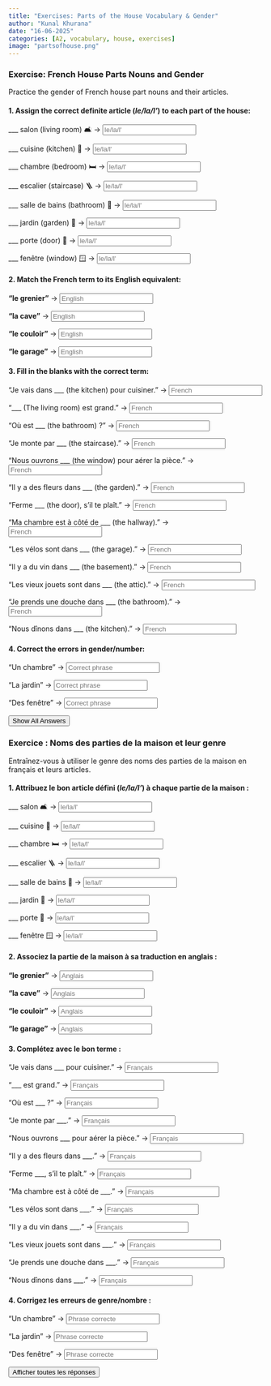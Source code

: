 ```yaml
---
title: "Exercises: Parts of the House Vocabulary & Gender"
author: "Kunal Khurana"
date: "16-06-2025"
categories: [A2, vocabulary, house, exercises]
image: "partsofhouse.png"
---
```


::: {.content-visible when-profile="english"}

### Exercise: French House Parts Nouns and Gender

Practice the gender of French house part nouns and their articles.

#### 1. Assign the correct definite article (*le/la/l'*) to each part of the house:

___ salon (living room) 🛋️ → <input type="text" placeholder="le/la/l'" oninput="checkAnswer(this, 'le')"><span></span>

___ cuisine (kitchen) 🍳 → <input type="text" placeholder="le/la/l'" oninput="checkAnswer(this, 'la')"><span></span>

___ chambre (bedroom) 🛏️ → <input type="text" placeholder="le/la/l'" oninput="checkAnswer(this, 'la')"><span></span>

___ escalier (staircase) 🪜 → <input type="text" placeholder="le/la/l'" oninput="checkAnswer(this, 'l\'')"><span></span>

___ salle de bains (bathroom) 🛁 → <input type="text" placeholder="le/la/l'" oninput="checkAnswer(this, 'la')"><span></span>

___ jardin (garden) 🌳 → <input type="text" placeholder="le/la/l'" oninput="checkAnswer(this, 'le')"><span></span>

___ porte (door) 🚪 → <input type="text" placeholder="le/la/l'" oninput="checkAnswer(this, 'la')"><span></span>

___ fenêtre (window) 🪟 → <input type="text" placeholder="le/la/l'" oninput="checkAnswer(this, 'la')"><span></span>

#### 2. Match the French term to its English equivalent:

**"le grenier"** → <input type="text" placeholder="English" oninput="checkAnswer(this, 'attic')"><span></span>

**"la cave"** → <input type="text" placeholder="English" oninput="checkAnswer(this, 'basement')"><span></span>

**"le couloir"** → <input type="text" placeholder="English" oninput="checkAnswer(this, 'hallway')"><span></span>

**"le garage"** → <input type="text" placeholder="English" oninput="checkAnswer(this, 'garage')"><span></span>

#### 3. Fill in the blanks with the correct term:

"Je vais dans ___ (the kitchen) pour cuisiner." → <input type="text" placeholder="French" oninput="checkAnswer(this, 'la cuisine')"><span></span>

"___ (The living room) est grand." → <input type="text" placeholder="French" oninput="checkAnswer(this, 'le salon')"><span></span>

"Où est ___ (the bathroom) ?" → <input type="text" placeholder="French" oninput="checkAnswer(this, 'la salle de bains')"><span></span>

"Je monte par ___ (the staircase)." → <input type="text" placeholder="French" oninput="checkAnswer(this, 'l\'escalier')"><span></span>

"Nous ouvrons ___ (the window) pour aérer la pièce." → <input type="text" placeholder="French" oninput="checkAnswer(this, 'la fenêtre')"><span></span>

"Il y a des fleurs dans ___ (the garden)." → <input type="text" placeholder="French" oninput="checkAnswer(this, 'le jardin')"><span></span>

"Ferme ___ (the door), s'il te plaît." → <input type="text" placeholder="French" oninput="checkAnswer(this, 'la porte')"><span></span>

"Ma chambre est à côté de ___ (the hallway)." → <input type="text" placeholder="French" oninput="checkAnswer(this, 'le couloir')"><span></span>

"Les vélos sont dans ___ (the garage)." → <input type="text" placeholder="French" oninput="checkAnswer(this, 'le garage')"><span></span>

"Il y a du vin dans ___ (the basement)." → <input type="text" placeholder="French" oninput="checkAnswer(this, 'la cave')"><span></span>

"Les vieux jouets sont dans ___ (the attic)." → <input type="text" placeholder="French" oninput="checkAnswer(this, 'le grenier')"><span></span>

"Je prends une douche dans ___ (the bathroom)." → <input type="text" placeholder="French" oninput="checkAnswer(this, 'la salle de bains')"><span></span>

"Nous dînons dans ___ (the kitchen)." → <input type="text" placeholder="French" oninput="checkAnswer(this, 'la cuisine')"><span></span>

#### 4. Correct the errors in gender/number:

"Un chambre" → <input type="text" placeholder="Correct phrase" oninput="checkAnswer(this, 'une chambre')"><span></span>

"La jardin" → <input type="text" placeholder="Correct phrase" oninput="checkAnswer(this, 'le jardin')"><span></span>

"Des fenêtre" → <input type="text" placeholder="Correct phrase" oninput="checkAnswer(this, 'des fenêtres')"><span></span>

<button onclick="showAnswers()">Show All Answers</button>

:::

:::{.content-visible when-profile="french"}

### Exercice : Noms des parties de la maison et leur genre

Entraînez-vous à utiliser le genre des noms des parties de la maison en français et leurs articles.

#### 1. Attribuez le bon article défini (*le/la/l'*) à chaque partie de la maison :

___ salon 🛋️ → <input type="text" placeholder="le/la/l'" oninput="checkAnswer(this, 'le')"><span></span>

___ cuisine 🍳 → <input type="text" placeholder="le/la/l'" oninput="checkAnswer(this, 'la')"><span></span>

___ chambre 🛏️ → <input type="text" placeholder="le/la/l'" oninput="checkAnswer(this, 'la')"><span></span>

___ escalier 🪜 → <input type="text" placeholder="le/la/l'" oninput="checkAnswer(this, 'l\'')"><span></span>

___ salle de bains 🛁 → <input type="text" placeholder="le/la/l'" oninput="checkAnswer(this, 'la')"><span></span>

___ jardin 🌳 → <input type="text" placeholder="le/la/l'" oninput="checkAnswer(this, 'le')"><span></span>

___ porte 🚪 → <input type="text" placeholder="le/la/l'" oninput="checkAnswer(this, 'la')"><span></span>

___ fenêtre 🪟 → <input type="text" placeholder="le/la/l'" oninput="checkAnswer(this, 'la')"><span></span>

#### 2. Associez la partie de la maison à sa traduction en anglais :

**"le grenier"** → <input type="text" placeholder="Anglais" oninput="checkAnswer(this, 'attic')"><span></span>

**"la cave"** → <input type="text" placeholder="Anglais" oninput="checkAnswer(this, 'basement')"><span></span>

**"le couloir"** → <input type="text" placeholder="Anglais" oninput="checkAnswer(this, 'hallway')"><span></span>

**"le garage"** → <input type="text" placeholder="Anglais" oninput="checkAnswer(this, 'garage')"><span></span>

#### 3. Complétez avec le bon terme :

"Je vais dans ___ pour cuisiner." → <input type="text" placeholder="Français" oninput="checkAnswer(this, 'la cuisine')"><span></span>

"___ est grand." → <input type="text" placeholder="Français" oninput="checkAnswer(this, 'le salon')"><span></span>

"Où est ___ ?" → <input type="text" placeholder="Français" oninput="checkAnswer(this, 'la salle de bains')"><span></span>

"Je monte par ___." → <input type="text" placeholder="Français" oninput="checkAnswer(this, 'l\'escalier')"><span></span>

"Nous ouvrons ___ pour aérer la pièce." → <input type="text" placeholder="Français" oninput="checkAnswer(this, 'la fenêtre')"><span></span>

"Il y a des fleurs dans ___." → <input type="text" placeholder="Français" oninput="checkAnswer(this, 'le jardin')"><span></span>

"Ferme ___, s'il te plaît." → <input type="text" placeholder="Français" oninput="checkAnswer(this, 'la porte')"><span></span>

"Ma chambre est à côté de ___." → <input type="text" placeholder="Français" oninput="checkAnswer(this, 'le couloir')"><span></span>

"Les vélos sont dans ___." → <input type="text" placeholder="Français" oninput="checkAnswer(this, 'le garage')"><span></span>

"Il y a du vin dans ___." → <input type="text" placeholder="Français" oninput="checkAnswer(this, 'la cave')"><span></span>

"Les vieux jouets sont dans ___." → <input type="text" placeholder="Français" oninput="checkAnswer(this, 'le grenier')"><span></span>

"Je prends une douche dans ___." → <input type="text" placeholder="Français" oninput="checkAnswer(this, 'la salle de bains')"><span></span>

"Nous dînons dans ___." → <input type="text" placeholder="Français" oninput="checkAnswer(this, 'la cuisine')"><span></span>

#### 4. Corrigez les erreurs de genre/nombre :

"Un chambre" → <input type="text" placeholder="Phrase correcte" oninput="checkAnswer(this, 'une chambre')"><span></span>

"La jardin" → <input type="text" placeholder="Phrase correcte" oninput="checkAnswer(this, 'le jardin')"><span></span>

"Des fenêtre" → <input type="text" placeholder="Phrase correcte" oninput="checkAnswer(this, 'des fenêtres')"><span></span>

<button onclick="showAnswers()">Afficher toutes les réponses</button>

:::


<script>
function checkAnswer(input, correctAnswer) {
    const span = input.nextElementSibling;
    if (input.value.trim().toLowerCase() === correctAnswer.toLowerCase()) {
        span.textContent = "✓ Correct";
        span.style.color = "green";
    } else {
        span.textContent = "";
    }
}

function showAnswers() {
    document.querySelectorAll('input[type="text"]').forEach(el => {
        const correct = el.getAttribute('oninput')?.match(/'([^']+)'/)?.[1];
        if (correct) {
            const span = el.nextElementSibling;
            span.textContent = `Réponse : ${correct}`;
            span.style.color = "blue";
        }
    });
}

function refreshPage() {
    location.reload();
}
</script>


